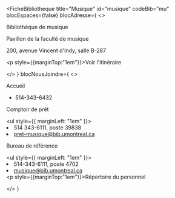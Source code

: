 
<FicheBibliotheque
  title="Musique"
  id="musique"
  codeBib="mu"
  blocEspaces={false}
  blocAdresse={
    <>
      <p>Bibliothèque de musique</p>
      <p>Pavillon de la faculté de musique</p>
      <p>200, avenue Vincent d'Indy,  salle B-287</p>
      <p style={{marginTop:"1em"}}><Link to="https://www.google.com/maps?ll=45.509273,-73.60857&z=15&t=m&hl=en&gl=US&mapclient=embed&q=Pavillon+de+la+Faculte+de+Musique+Av.+Vincent-D%27Indy+Outremont,+QC+H2V+2T2" Icon={ArrowSquareOutIcon}>Voir l'itinéraire</Link></p>
    </>
  }
  blocNousJoindre={
    <>
      <p>Accueil</p>
      <ul>
        <li><Link to="tel:+15143436432">514-343-6432</Link></li>
      </ul>
      <p>Comptoir de prêt</p>
      <ul style={{ marginLeft: "1em" }}>
        <li>514 343-6111, poste 39838</li>
        <li><Link to="mailto:pret-musique@bib.umontreal.ca">pret-musique@bib.umontreal.ca</Link></li>
      </ul>
      <p>Bureau de référence</p>
      <ul style={{ marginLeft: "1em" }}>
        <li>514-343-6111, poste 4702</li>
        <li><Link to="mailto:musique@bib.umontreal.ca">musique@bib.umontreal.ca</Link></li>
      </ul>
      <p style={{marginTop:"1em"}}><Link to="../nous-joindre/notre-equipe/#musique" Icon>Répertoire du personnel</Link></p>
    </>
  }
>

</FicheBibliotheque>
